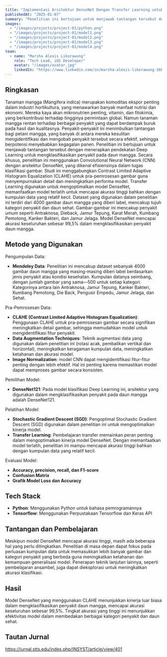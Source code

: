 ```yaml
---
title: "Implementasi Arsitektur DenseNet Dengan Transfer Learning untuk Mengklasifikasikan Penyakit Daun Mangga"
publishedAt: "2025-01-07"
summary: "Penelitian ini bertujuan untuk menjawab tantangan tersebut dengan menerapkan pendekatan Deep Learning untuk mengklasifikasikan penyakit pada daun mangga. Model DenseNet mencapai akurasi keseluruhan sebesar 99,5% dalam mengklasifikasikan penyakit daun mangga."
images:
  - "/images/projects/project-01/python.png"
  - "/images/projects/project-01/model1.png"
  - "/images/projects/project-01/model2.png"
  - "/images/projects/project-01/model3.png"
  - "/images/projects/project-01/model4.png"
team:
  - name: "Marsha Alexis Likorawung"
    role: "Tech Lead, iOS Developer"
    avatar: "/images/avatar.jpg"
    linkedIn: "https://www.linkedin.com/in/marsha-alexis-likorawung-16b13a267/"
---
```


## Ringkasan

Tanaman mangga (Mangifera indica) merupakan komoditas ekspor penting dalam industri hortikultura, yang menawarkan banyak manfaat nutrisi dan ekonomi. Mereka kaya akan mikronutrien penting, vitamin, dan fitokimia, yang berkontribusi terhadap tingginya permintaan global. Namun tanaman mangga rentan terhadap berbagai penyakit yang dapat berdampak buruk pada hasil dan kualitasnya. Penyakit-penyakit ini menimbulkan tantangan bagi petani mangga, yang banyak di antara mereka kesulitan mengidentifikasi dan mengobati penyakit tersebut secara efektif, sehingga berpotensi menyebabkan kegagalan panen. Penelitian ini bertujuan untuk menjawab tantangan tersebut dengan menerapkan pendekatan Deep Learning untuk mengklasifikasikan penyakit pada daun mangga. Secara khusus, penelitian ini menggunakan Convolutional Neural Network (CNN) dengan arsitektur DenseNet, yang dikenal efisiensinya dalam tugas klasifikasi gambar. Studi ini menggabungkan Contrast Limited Adaptive Histogram Equalization (CLAHE) untuk pra-pemrosesan gambar guna menyempurnakan detail dan meningkatkan performa model. Transfer Learning digunakan untuk mengoptimalkan model DenseNet, memanfaatkan model terlatih untuk mencapai akurasi tinggi bahkan dengan kumpulan data yang relatif kecil. Dataset yang digunakan dalam penelitian ini terdiri dari 4000 gambar daun mangga yang diberi label, mencakup tujuh kategori penyakit dan daun sehat. Gambar-gambar ini mencakup penyakit umum seperti Antraknosa, Dieback, Jamur Tepung, Karat Merah, Kumbang Pemotong, Kanker Bakteri, dan Jamur Jelaga. Model DenseNet mencapai akurasi keseluruhan sebesar 99,5% dalam mengklasifikasikan penyakit daun mangga.

## Metode yang Digunakan
Pengumpulan Data:
- **Mendeley Data**: Penelitian ini mencakup dataset sebanyak 4000 gambar daun mangga yang masing-masing diberi label berdasarkan jenis penyakit atau kondisi kesehatan. Kumpulan datanya seimbang, dengan jumlah gambar yang sama—500 untuk setiap kategori.  Kategorinya antara lain Antraknosa, Jamur Tepung, Kanker Bakteri, Kumbang Pemotong, Die Back, Pengusir Empedu, Jamur Jelaga, dan Sehat.

Pra-Pemrosesan Data:
- **CLAHE (Contrast Limited Adaptive Histogram Equalization)**: Penggunaan CLAHE untuk pra-pemrosesan gambar secara signifikan meningkatkan detail gambar, sehingga memudahkan model untuk mengidentifikasi fitur penyakit.
- **Data Augmentation Techniques**: Teknik augmentasi data yang digunakan dalam penelitian ini (rotasi acak, pembalikan vertikal dan horizontal), meningkatkan keragaman kumpulan data, meningkatkan ketahanan dan akurasi model.
- **Image Normalization**: model CNN dapat mengidentifikasi fitur-fitur penting dengan lebih efektif. Hal ini penting karena memastikan model dapat memproses gambar secara konsisten.

Pemilihan Model:
- **DenseNet121**: Pada model klasifikasi Deep Learning ini, arsitektur yang digunakan dalam mengklasifikasikan penyakit pada daun mangga adalah DenseNet121.

Pelatihan Model:
- **Stochastic Gradient Descent (SGD)**: Pengoptimal Stochastic Gradient Descent (SGD) digunakan dalam penelitian ini untuk mengoptimalkan kinerja model.
- **Transfer Learning**: Pembelajaran transfer memainkan peran penting dalam mengoptimalkan kinerja model DenseNet. Dengan memanfaatkan model terlatih, penelitian ini mampu mencapai akurasi tinggi bahkan dengan kumpulan data yang relatif kecil.

Evaluasi Model:
- **Accuracy, precision, recall, dan F1-score**
- **Confusion Matrix**
- **Grafik Model  Loss  dan  Accuracy**

## Tech Stack

- **Python**: Menggunakan Python untuk bahasa pemrogramannya
- **Tensorflow**: Menggunakan Perpustakaan Tensorflow dan Keras API

## Tantangan dan Pembelajaran

Meskipun model DenseNet mencapai akurasi tinggi, masih ada beberapa hal yang perlu ditingkatkan.  Penelitian di masa depan dapat fokus pada perluasan kumpulan data untuk memasukkan lebih banyak gambar dan kategori penyakit yang berbeda guna meningkatkan ketahanan dan kemampuan generalisasi model.  Penerapan teknik lanjutan lainnya, seperti pembelajaran ansambel, juga dapat dieksplorasi untuk meningkatkan akurasi klasifikasi.

## Hasil

Model DenseNet yang menggunakan CLAHE menunjukkan kinerja luar biasa dalam mengklasifikasikan penyakit daun mangga, mencapai akurasi keseluruhan sebesar 99,5%. Tingkat akurasi yang tinggi ini menunjukkan efektivitas model dalam membedakan berbagai kategori penyakit dan daun sehat.

## Tautan Jurnal

https://jurnal.stts.edu/index.php/INSYST/article/view/401
